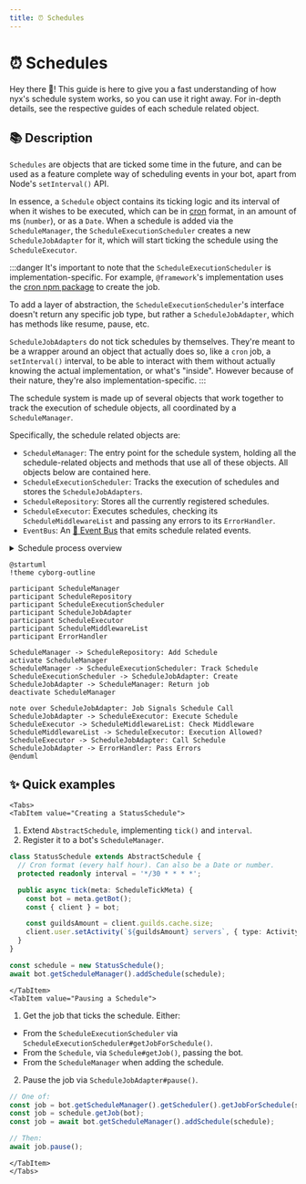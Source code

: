 ```yaml
---
title: ️⏰ Schedules
---
```


# ️⏰ Schedules


Hey there 👋!  This guide is here to give you a fast understanding of how nyx's schedule system works, so you can use it
right away. For in-depth details, see the respective guides of each schedule related object.

## 📚 Description

`Schedules` are objects that are ticked some time in the future, and can be used as a feature complete way of scheduling
events in your bot, apart from Node's `setInterval()` API.

In essence, a `Schedule` object contains its ticking logic and its interval of when it wishes to be executed, which
can be in [cron](https://crontab.guru/) format, in an amount of ms (`number`), or as a `Date`. When a schedule is added
via the `ScheduleManager`, the `ScheduleExecutionScheduler` creates a new `ScheduleJobAdapter` for it, which will start
ticking the schedule using the `ScheduleExecutor`.

:::danger
It's important to note that the `ScheduleExecutionScheduler` is implementation-specific. For example, `@framework`'s
implementation uses the [cron npm package](https://www.npmjs.com/package/cron) to create the job.

To add a layer of abstraction, the `ScheduleExecutionScheduler`'s interface doesn't return any specific job type, but
rather a `ScheduleJobAdapter`, which has methods like resume, pause, etc.

`ScheduleJobAdapters` do not tick schedules by themselves. They're meant to be a wrapper around an object that actually
does so, like a `cron` job, a `setInterval()` interval, to be able to interact with them without actually knowing the
actual implementation, or what's "inside". However because of their nature, they're also implementation-specific.
:::

The schedule system is made up of several objects that work together to track the execution of schedule objects, all
coordinated by a `ScheduleManager`.

Specifically, the schedule related objects are:

* `ScheduleManager`: The entry point for the schedule system, holding all the schedule-related objects and methods that
use all of these objects. All objects below are contained here.
* `ScheduleExecutionScheduler`: Tracks the execution of schedules and stores the `ScheduleJobAdapters`.
* `ScheduleRepository`: Stores all the currently registered schedules.
* `ScheduleExecutor`: Executes schedules, checking its `ScheduleMiddlewareList` and passing any errors to
its `ErrorHandler`.
* `EventBus`: An [📣 Event Bus](../events/event-bus) that emits schedule related events.

<details>
  <summary>Schedule process overview</summary>

  When the Schedule is added:

  1. A schedule is added via `ScheduleManager#addSchedule()`.
  2. The manager adds the schedule is added to the `ScheduleRepository`.
  3. The manager tells the `ScheduleExecutionScheduler` to create a new `ScheduleJobAdapter` for it.
  4. The `ScheduleManager` uses the `EventBus` to emit a `ScheduleAdd` event asynchronously, passing the added schedule.

  When the job determines that the schedule should be called:

  1. The `ScheduleJobAdapter` tells the `ScheduleExecutor` to execute the schedule.
  2. The `ScheduleExecutor` checks its `ScheduleMiddlewareList` which will allow or deny the execution.
  This includes checking the filter on `Schedule#getFilter()`.
  3. If the execution is allowed, the schedule is called, passing any errors to its `ErrorHandler`.

</details>

```kroki type=plantuml
@startuml
!theme cyborg-outline

participant ScheduleManager
participant ScheduleRepository
participant ScheduleExecutionScheduler
participant ScheduleJobAdapter
participant ScheduleExecutor
participant ScheduleMiddlewareList
participant ErrorHandler

ScheduleManager -> ScheduleRepository: Add Schedule
activate ScheduleManager
ScheduleManager -> ScheduleExecutionScheduler: Track Schedule
ScheduleExecutionScheduler -> ScheduleJobAdapter: Create
ScheduleJobAdapter -> ScheduleManager: Return job
deactivate ScheduleManager

note over ScheduleJobAdapter: Job Signals Schedule Call
ScheduleJobAdapter -> ScheduleExecutor: Execute Schedule
ScheduleExecutor -> ScheduleMiddlewareList: Check Middleware
ScheduleMiddlewareList -> ScheduleExecutor: Execution Allowed?
ScheduleExecutor -> ScheduleJobAdapter: Call Schedule
ScheduleJobAdapter -> ErrorHandler: Pass Errors
@enduml
```

## ✨ Quick examples

```mdx-code-block
<Tabs>
<TabItem value="Creating a StatusSchedule">
```

1. Extend `AbstractSchedule`, implementing `tick()` and `interval`.
2. Register it to a bot's `ScheduleManager`.

```ts
class StatusSchedule extends AbstractSchedule {
  // Cron format (every half hour). Can also be a Date or number.
  protected readonly interval = '*/30 * * * *';

  public async tick(meta: ScheduleTickMeta) {
    const bot = meta.getBot();
    const { client } = bot;

    const guildsAmount = client.guilds.cache.size;
    client.user.setActivity(`${guildsAmount} servers`, { type: ActivityType.Watching });
  }
}

const schedule = new StatusSchedule();
await bot.getScheduleManager().addSchedule(schedule);
```

```mdx-code-block
</TabItem>
<TabItem value="Pausing a Schedule">
```

1. Get the job that ticks the schedule. Either:

* From the `ScheduleExecutionScheduler` via `ScheduleExecutionScheduler#getJobForSchedule()`.
* From the `Schedule`, via `Schedule#getJob()`, passing the bot.
* From the `ScheduleManager` when adding the schedule.

2. Pause the job via `ScheduleJobAdapter#pause()`.

```ts
// One of:
const job = bot.getScheduleManager().getScheduler().getJobForSchedule(schedule);
const job = schedule.getJob(bot);
const job = await bot.getScheduleManager().addSchedule(schedule);

// Then:
await job.pause();
```

```mdx-code-block
</TabItem>
</Tabs>
```


